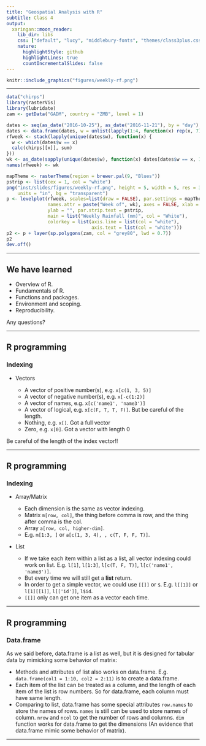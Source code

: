 ```yaml
---
title: "Geospatial Analysis with R"
subtitle: Class 4
output:
  xaringan::moon_reader:
    lib_dir: libs
    css: ["default", "lucy", "middlebury-fonts", "themes/class3plus.css"]
    nature:
      highlightStyle: github
      highlightLines: true
      countIncrementalSlides: false
---
```


```r
knitr::include_graphics("figures/weekly-rf.png")
```

---

```r
data("chirps")
library(rasterVis)
library(lubridate)
zam <- getData("GADM", country = "ZMB", level = 1)

dates <- seq(as_date("2016-10-25"), as_date("2016-11-21"), by = "day")
dates <- data.frame(dates, w = unlist(lapply(1:4, function(x) rep(x, 7))))
rfweek <- stack(lapply(unique(dates$w), function(x) {
  w <- which(dates$w == x)
  calc(chirps[[x]], sum)
}))
wk <- as_date(sapply(unique(dates$w), function(x) dates[dates$w == x, 1][1]))
names(rfweek) <- wk

mapTheme <- rasterTheme(region = brewer.pal(9, "Blues"))
pstrip <- list(cex = 1, col = "white")
png("inst/slides/figures/weekly-rf.png", height = 5, width = 5, res = 300,
    units = "in", bg = "transparent")
p <- levelplot(rfweek, scales=list(draw = FALSE), par.settings = mapTheme,
               names.attr = paste("Week of", wk), axes = FALSE, xlab = "",
               ylab = "", par.strip.text = pstrip, 
               main = list("Weekly Rainfall (mm)", col = "White"), 
               colorkey = list(axis.line = list(col = "white"), 
                               axis.text = list(col = "white")))
p2 <- p + layer(sp.polygons(zam, col = "grey80", lwd = 0.7))
p2
dev.off()
```

---

## We have learned

- Overview of R.
- Fundamentals of R.
- Functions and packages.
- Environment and scoping.
- Reproducibility.

Any questions?

---

## R programming
### Indexing

- Vectors

  * A vector of positive number(s), e.g. `x[c(1, 3, 5)]`
  * A vector of negative number(s), e.g. `x[-c(1:2)]`
  * A vector of names, e.g. `x[c('name1', 'name3')]`
  * A vector of logical, e.g. `x[c(F, T, T, F)]`. But be careful of the length.
  * Nothing, e.g. `x[]`. Got a full vector
  * Zero, e.g. `x[0]`. Got a vector with length 0

Be careful of the length of the index vector!!

---

## R programming
### Indexing

- Array/Matrix

  * Each dimension is the same as vector indexing.
  * Matrix `m[row, col]`, the thing before comma is row, and the thing after comma is the col.
  * Array `a[row, col, higher-dim]`.
  * E.g. `m[1:3, ]` or `a[c(1, 3, 4), , c(T, F, F, T)]`.
  
- List

  * If we take each item within a list as a list, all vector indexing could work on list. E.g. `l[1]`, `l[1:3]`, `l[c(T, F, T)]`, `l[c('name1', 'name3')]`.
  * But every time we will still get a **list** return.
  * In order to get a simple vector, we could use `[[]]` or `$`. E.g. `l[[1]]` or `l[1][[1]]`, `l[['id']]`, `l$id`.
  * `[[]]` only can get one item as a vector each time.

---

## R programming
### Data.frame

As we said before, data.frame is a list as well, but it is designed for tabular data by mimicking some behavior of matrix:

* Methods and attributes of list also works on data.frame. E.g. `data.frame(col1 = 1:10, col2 = 2:11)` is to create a data.frame.
* Each item of the list can be treated as a column, and the length of each item of the list is row numbers. So for data.frame, each column must have same length. 
* Comparing to list, data.frame has some special attributes `row.names` to store the names of rows. `names` is still can be used to store names of column. `nrow` and `ncol` to get the number of rows and columns. `dim` function works for data.frame to get the dimensions (An evidence that data.frame mimic some behavior of matrix).

---

